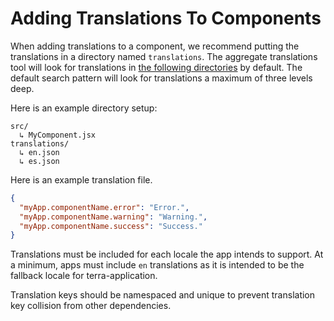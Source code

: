 # Adding Translations To Components

When adding translations to a component, we recommend putting the translations in a directory named `translations`. The aggregate translations tool will look for translations in [the following directories](https://github.com/cerner/terra-aggregate-translations/blob/master/config/defaultSearchPatterns.js) by default. The default search pattern will look for translations a maximum of three levels deep.

Here is an example directory setup:

```
src/
  ↳ MyComponent.jsx
translations/
  ↳ en.json
  ↳ es.json
```

Here is an example translation file.

```json
{
  "myApp.componentName.error": "Error.",
  "myApp.componentName.warning": "Warning.",
  "myApp.componentName.success": "Success."
}
```

Translations must be included for each locale the app intends to support. At a minimum, apps must include `en` translations as it is intended to be the fallback locale for terra-application.

Translation keys should be namespaced and unique to prevent translation key collision from other dependencies.
